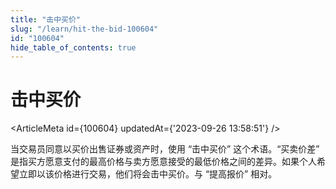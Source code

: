 ```yaml
---
title: "击中买价"
slug: "/learn/hit-the-bid-100604"
id: "100604"
hide_table_of_contents: true
---
```



# 击中买价

<ArticleMeta id={100604} updatedAt={'2023-09-26 13:58:51'} />
<div className='border-solid border-b border-t-0 my-4 border-[var(--ifm-color-gray-300)]' />

当交易员同意以买价出售证券或资产时，使用 “击中买价” 这个术语。“买卖价差” 是指买方愿意支付的最高价格与卖方愿意接受的最低价格之间的差异。如果个人希望立即以该价格进行交易，他们将会击中买价。与 “提高报价” 相对。
